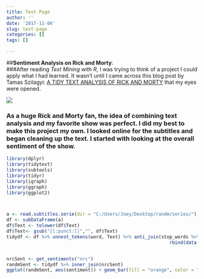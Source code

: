 ```yaml
---
title: Test Page
author: ''
date: '2017-11-06'
slug: test-page
categories: []
tags: []

---
```



##**Sentiment Analysis on Rick and Morty**:  
###After reading *Text Mining with R*, I was trying to think of a project I could apply what I had learned. It wasn't until I came across this blog post by Tamas Szilagyi: [A TIDY TEXT ANALYSIS OF RICK AND MORTY](http://tamaszilagyi.com/blog/a-tidy-text-analysis-of-rick-and-morty/)  that my eyes were opened. 

![](rick-and-morty.jpg)

  
### As a huge Rick and Morty fan, the idea of combining text analysis and my favorite show was perfect. I did my best to make this project my own. I looked online for the subtitles and began cleaning up the text. I started with looking at the overall sentiment of the show.  
```r
library(dplyr) 
library(tidytext) 
library(subtools) 
library(tidyr)
library(igraph) 
library(ggraph) 
library(ggplot2) 



a <- read.subtitles.serie(dir = "C:/Users/Joey/Desktop/randm/series/")
df <- subDataFrame(a) 
df$Text <- tolower(df$Text) 
df$Text<- gsub("[[:punct:]]","", df$Text)
tidydf <- df %>% unnest_tokens(word, Text) %>% anti_join(stop_words %>% 
                                                            rbind(data.frame(word=c("xhmikosr","www.addic7ed.com","sync","corrections"),lexicon = "custom")))


nrcSent <- get_sentiments("nrc")
randmSent <- tidydf %>% inner_join(nrcSent)
ggplot(randmSent, aes(sentiment)) + geom_bar(fill = "orange", color = "black")
```    